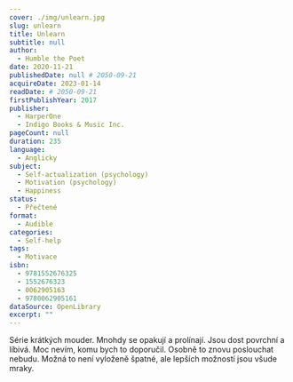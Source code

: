 ```yaml
---
cover: ./img/unlearn.jpg
slug: unlearn
title: Unlearn
subtitle: null
author:
  - Humble the Poet
date: 2020-11-21
publishedDate: null # 2050-09-21
acquireDate: 2023-01-14
readDate: # 2050-09-21
firstPublishYear: 2017
publisher:
  - HarperOne
  - Indigo Books & Music Inc.
pageCount: null
duration: 235
language:
  - Anglicky
subject:
  - Self-actualization (psychology)
  - Motivation (psychology)
  - Happiness
status:
  - Přečtené
format:
  - Audible
categories:
  - Self-help
tags:
  - Motivace
isbn:
  - 9781552676325
  - 1552676323
  - 0062905163
  - 9780062905161
dataSource: OpenLibrary
excerpt: ""
---
```


Série krátkých mouder. Mnohdy se opakují a prolínají. Jsou dost povrchní a líbivá. Moc nevím, komu bych to doporučil. Osobně to znovu poslouchat nebudu. Možná to není vyloženě špatné, ale lepších možností jsou všude mraky.

